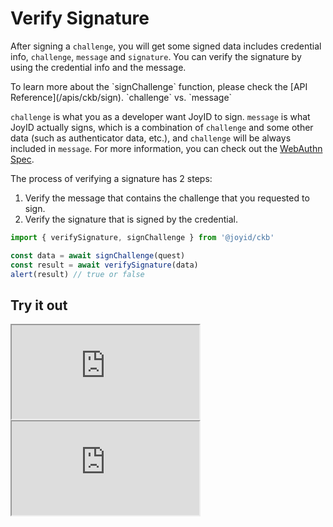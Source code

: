 # Verify Signature

After signing a `challenge`, you will get some signed data includes credential info, `challenge`, `message` and `signature`. You can verify the signature by using the credential info and the message.


<Callout emoji="💡">
To learn more about the `signChallenge` function, please check the [API Reference](/apis/ckb/sign).
</Callout>

<Callout emoji="ℹ️" type="info">
`challenge` vs. `message`

`challenge` is what you as a developer want JoyID to sign.
`message` is what JoyID actually signs, which is a combination of `challenge` and some other data (such as authenticator data, etc.), and `challenge` will be always included in `message`.
For more information, you can check out the [WebAuthn Spec](https://www.w3.org/TR/webauthn-2/#sctn-op-get-assertion).
</Callout>

The process of verifying a signature has 2 steps:

1. Verify the message that contains the challenge that you requested to sign.
2. Verify the signature that is signed by the credential.

```js
import { verifySignature, signChallenge } from '@joyid/ckb'

const data = await signChallenge(quest)
const result = await verifySignature(data)
alert(result) // true or false
```

## Try it out


<FrameworkTabs>
  <FrameworkTabs.React>
    <iframe  className="sandbox" src="https://stackblitz.com/edit/react-joyid-ckb-sign-msg?embed=1&file=App.tsx&view=preview" ></iframe>
  </FrameworkTabs.React>
  <FrameworkTabs.Vue>
    <iframe  className="sandbox" src="https://stackblitz.com/edit/vue-joyid-ckb-sign-msg?embed=1&file=App.vue&view=preview" ></iframe>
  </FrameworkTabs.Vue>
</FrameworkTabs>
